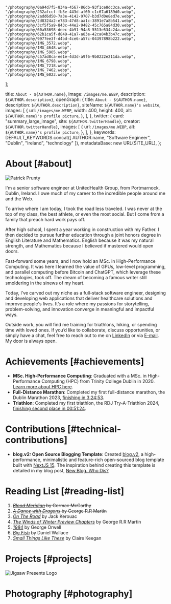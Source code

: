 
    "/photography/0a94d7f5-834a-4567-86db-93f1ce8dc3ca.webp",
    "/photography/232afccf-fb3e-443d-af60-c1c67a6189d0.webp",
    "/photography/2add6d50-7a3e-4142-9707-b3d7d0e8ed7e.webp",
    "/photography/2d8324a2-e783-47d8-aa1c-3891e7a8b541.webp",
    "/photography/3cf5f5a9-843c-44e2-9482-45c765a84d30.webp",
    "/photography/60a53698-deec-4b91-94a8-5513e534c24a.webp",
    "/photography/62b1ca5f-d849-41a7-a83e-42ca04b3b47c.webp",
    "/photography/9977ee3f-d4bd-4ce6-a57c-04397898b222.webp",
    "/photography/IMG_3572.webp",
    "/photography/IMG_4648.webp",
    "/photography/IMG_5905.webp",
    "/photography/c57ad8ca-ee1e-4d3d-a9f6-9b0222e211da.webp",
    "/photography/IMG_6798.webp",
    "/photography/IMG_7218.webp",
    "/photography/IMG_7462.webp",
    "/photography/IMG_6023.webp",
];

  title: `About - ${AUTHOR.name}`,
  image: `/images/me.WEBP`,
  description: `${AUTHOR.description}`,
  openGraph: {
    title: `About - ${AUTHOR.name}`,
    description: `${AUTHOR.description}`,
    siteName: `${AUTHOR.name}'s website`,
    images: [
      {
        url: `/images/me.WEBP`,
        width: 400,
        height: 400,
        alt: `${AUTHOR.name}'s profile picture`,
      },
    ],
  },
  twitter: {
    card: "summary_large_image",
    site: `${AUTHOR.twitterHandle}`,
    creator: `${AUTHOR.twitterHandle}`,
    images: [
      {
        url: `/images/me.WEBP`,
        alt: `${AUTHOR.name}'s profile picture`,
      },
    ],
  },
  keywords: DEFAULT_KEYWORDS.concat([
    AUTHOR.name,
    "Software Engineer",
    "Dublin",
    "Ireland",
    "technology"
  ]),
  metadataBase: new URL(SITE_URL),
};

# About [#about]

<Image
src="/images/me.WEBP"
alt="Patrick Prunty"
className="bg-gray-100 block mt-2 mb-5 mx-auto w-full sm:w-80 md:float-right sm:ml-5 sm:mb-5"
unoptimized
width={160}
height={160}
priority
/>

I'm a senior software engineer at UnitedHealth Group, from Portmarnock, Dublin, Ireland. I owe much of my career to the incredible people around me and the Web.

To arrive where I am today, I took the road less traveled. I was never at the top of my class, the best athlete, or even the most social. But I come from a family that preach hard work pays off.

After high school, I spent a year working in construction with my Father. I then decided to pursue further education through a joint honors degree in English Literature and Mathematics. English because it was my natural strength, and Mathematics because I believed if mastered would open doors.

Fast-forward some years, and I now hold an MSc. in High-Performance Computing. It was here I learned the value of GPUs, low-level programming, and parallel computing before Bitcoin and ChatGPT, which leverage these technologies, took off. The dream of becoming a famous writer still smoldering in the sinews of my heart.

Today, I’ve carved out my niche as a full-stack software engineer, designing and developing web applications that deliver healthcare solutions and improve people's lives. It’s a role where my passions for storytelling, problem-solving, and innovation converge in meaningful and impactful ways.

Outside work, you will find me training for triathlons, hiking, or spending time with loved ones. If you’d like to collaborate, discuss opportunities, or simply have a chat, feel free to reach out to me on [LinkedIn](https://www.linkedin.com/in/patrickprunty/) or via [E-mail](mailto:patrickprunty.business@gmail.com). My door is always open.

# Achievements [#achievements]

* **MSc. High-Performance Computing**: Graduated with a MSc. in High-Performance Computing (HPC) from Trinity College Dublin in 2020. [Learn more about HPC here](/blog/high-performance-computing).
* **Full-Distance Marathon**: Completed my first full-distance marathon, the Dublin Marathon 2023, [finishing in 3:24:53](https://www.strava.com/activities/10125503113/best-efforts).
* **Triathlon**: Completed my first triathlon, the RDJ Try-A-Triathlon 2024, [finishing second place in 00:51:24](https://www.strava.com/activities/12229188198).

# Contributions [#technical-contributions]

* **blog.v2: Open Source Blogging Template**: Created [blog.v2](https://github.com/pprunty/blog.v2), a high-performance, minimalistic and feature-rich open-sourced blog template built with [NextJS 15](https://nextjs.org/). The inspiration behind creating this template is detailed in my blog post, [New Blog. Who Dis?](/blog/new-blog-who-dis)

# Reading List [#reading-list]

1. ~~*[Blood Meridian](https://en.wikipedia.org/wiki/Blood_Meridian)* by Cormac McCarthy~~
2. ~~*[A Dance with Dragons](https://en.wikipedia.org/wiki/A_Dance_with_Dragons)* by George R.R Martin~~
3. [*On The Road*](https://en.wikipedia.org/wiki/On_the_Road) by Jack Kerouac
4. [*The Winds of Winter Preview Chapters*](/downloads/The%20Winds%20of%20Winter%20(Preview%20Chapters)%20-%20by%20George%20R.R%20Martin%20Compiled%20by%20Patrick%20P.pdf) by George R.R Martin
5. [*1984*](https://en.wikipedia.org/wiki/Nineteen_Eighty-Four) by George Orwell
6. [*Big Fish*](https://en.wikipedia.org/wiki/Big_Fish) by Daniel Wallace
7. [*Small Things Like These*](https://en.wikipedia.org/wiki/Small_Things_Like_These) by Claire Keegan

# Projects [#projects]

![Jigsaw Presents Logo](/images/jigsaw-presents.png)

# Photography [#photography]

<PhotoGrid images={photographyImages} />
